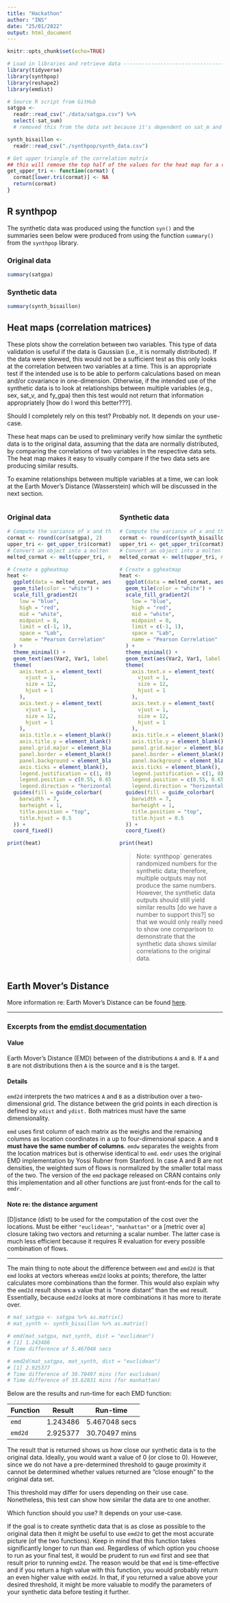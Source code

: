 ```yaml
---
title: "Hackathon"
author: "INS"
date: "25/01/2022"
output: html_document
---
```


```r
knitr::opts_chunk$set(echo=TRUE)

# Load in libraries and retrieve data -------------------------------------
library(tidyverse)
library(synthpop)
library(reshape2)
library(emdist)

# Source R script from GitHub
satgpa <-
  readr::read_csv("./data/satgpa.csv") %>%
  select(-sat_sum) 
  # removed this from the data set because it's dependent on sat_m and sat_v

synth_bisaillon <-
  readr::read_csv("./synthpop/synth_data.csv")

# Get upper triangle of the correlation matrix
## this will remove the top half of the values for the heat map for a cleaner look
get_upper_tri <- function(cormat) {
  cormat[lower.tri(cormat)] <- NA
  return(cormat)
}
```
## R synthpop

The synthetic data was produced using the function `syn()` and the summaries seen below were produced from using the function `summary()` from the `synthpop` library.

### Original data

```r
summary(satgpa)
```

### Synthetic data

```r
summary(synth_bisaillon)
```

## Heat maps (correlation matrices)

These plots show the correlation between two variables. This type of data validation is useful if the data is Gaussian (i.e., it is normally distributed). If the data were skewed, this would not be a sufficient test as this only looks at the correlation between two variables at a time. This is an appropriate test if the intended use is to be able to perform calculations based on mean and/or covariance in one-dimension. Otherwise, if the intended use of the synthetic data is to look at relationships between multiple variables (e.g., sex, sat_v, and fy_gpa) then this test would not return that information appropriately [how do I word this better???]. 

Should I completely rely on this test? Probably not. It depends on your use-case. 

These heat maps can be used to preliminary verify how similar the synthetic data is to the original data, assuming that the data are normally distributed, by comparing the correlations of two variables in the respective data sets. The heat map makes it easy to visually compare if the two data sets are producing similar results.

To examine relationships between multiple variables at a time, we can look at the Earth Mover's Distance (Wasserstein) which will be discussed in the next section.

:::::::::::::: {.columns}
::: {.column width="50%"}

### Original data
```r
# Compute the variance of x and the covariance or correlation of x and y if these are vectors
cormat <- round(cor(satgpa), 2)
upper_tri <- get_upper_tri(cormat)
# Convert an object into a molten data frame
melted_cormat <- melt(upper_tri, na.rm = TRUE)

# Create a ggheatmap
heat <-
  ggplot(data = melted_cormat, aes(Var2, Var1, fill = value)) +
  geom_tile(color = "white") +
  scale_fill_gradient2(
    low = "blue",
    high = "red",
    mid = "white",
    midpoint = 0,
    limit = c(-1, 1),
    space = "Lab",
    name = "Pearson Correlation"
  ) +
  theme_minimal() +
  geom_text(aes(Var2, Var1, label = value), color = "black", size = 4) +
  theme(
    axis.text.x = element_text(
      vjust = 1,
      size = 12,
      hjust = 1
    ),
    axis.text.y = element_text(
      vjust = 1,
      size = 12,
      hjust = 1
    ),
    axis.title.x = element_blank(),
    axis.title.y = element_blank(),
    panel.grid.major = element_blank(),
    panel.border = element_blank(),
    panel.background = element_blank(),
    axis.ticks = element_blank(),
    legend.justification = c(1, 0),
    legend.position = c(0.55, 0.65),
    legend.direction = "horizontal") +
  guides(fill = guide_colorbar(
    barwidth = 7,
    barheight = 1,
    title.position = "top",
    title.hjust = 0.5
  )) +
  coord_fixed()

print(heat)
```

:::
::: {.column width="50%"}

### Synthetic data
```r
# Compute the variance of x and the covariance or correlation of x and y if these are vectors
cormat <- round(cor(synth_bisaillon), 2)
upper_tri <- get_upper_tri(cormat)
# Convert an object into a molten data frame
melted_cormat <- melt(upper_tri, na.rm = TRUE)

# Create a ggheatmap
heat <-
  ggplot(data = melted_cormat, aes(Var2, Var1, fill = value)) +
  geom_tile(color = "white") +
  scale_fill_gradient2(
    low = "blue",
    high = "red",
    mid = "white",
    midpoint = 0,
    limit = c(-1, 1),
    space = "Lab",
    name = "Pearson Correlation"
  ) +
  theme_minimal() +
  geom_text(aes(Var2, Var1, label = value), color = "black", size = 4) +
  theme(
    axis.text.x = element_text(
      vjust = 1,
      size = 12,
      hjust = 1
    ),
    axis.text.y = element_text(
      vjust = 1,
      size = 12,
      hjust = 1
    ),
    axis.title.x = element_blank(),
    axis.title.y = element_blank(),
    panel.grid.major = element_blank(),
    panel.border = element_blank(),
    panel.background = element_blank(),
    axis.ticks = element_blank(),
    legend.justification = c(1, 0),
    legend.position = c(0.55, 0.65),
    legend.direction = "horizontal") +
  guides(fill = guide_colorbar(
    barwidth = 7,
    barheight = 1,
    title.position = "top",
    title.hjust = 0.5
  )) +
  coord_fixed()

print(heat)
```
> Note: synthpop` generates randomized numbers for the synthetic data; therefore, multiple outputs may not produce the same numbers. However, the synthetic data outputs should still yield similar results [do we have a number to support this?] so that we would only really need to show one comparison to demonstrate that the synthetic data shows similar correlations to the original data.

:::
::::::::::::::

## Earth Mover's Distance

More information re: Earth Mover's Distance can be found [here](https://www.rdocumentation.org/packages/emdist/versions/0.3-1/topics/emd).

------

### Excerpts from the [emdist documentation](https://www.rdocumentation.org/packages/emdist/versions/0.3-1/topics/emd) 

#### Value

Earth Mover's Distance (EMD) between of the distributions `A` and `B`. If `A` and `B` are not distributions then `A` is the source and `B` is the target.

#### Details

`emd2d` interprets the two matrices `A` and `B` as a distribution over a two-dimensional grid. The distance between the grid points in each direction is defined by `xdist` and `ydist.` Both matrices must have the same dimensionality.

`emd` uses first column of each matrix as the weighs and the remaining columns as location coordinates in a up to four-dimensional space. `A` and `B` **must have the same number of columns**. `emdw` separates the weights from the location matrices but is otherwise identical to `emd`. `emdr` uses the original EMD implementation by Yossi Rubner from Stanford. In case A and B are not densities, the weighted sum of flows is normalized by the smaller total mass of the two. The version of the `emd` package released on CRAN contains only this implementation and all other functions are just front-ends for the call to `emdr.`

#### Note re: the distance argument

[D]istance (dist) to be used for the computation of the cost over the locations. Must be either `"euclidean"`, `"manhattan"` or a [metric over a] closure taking two vectors and returning a scalar number. The latter case is much less efficient because it requires R evaluation for every possible combination of flows.

------

The main thing to note about the difference between `emd` and `emd2d` is that `emd` looks at vectors whereas `emd2d` looks at points; therefore, the latter calculates more combinations than the former. This would also explain why the `emd2d` result shows a value that is "more distant" than the `emd` result. Essentially, because `emd2d` looks at more combinations it has more to iterate over. 

```r
# mat_satgpa <- satgpa %>% as.matrix()
# mat_synth <- synth_bisaillon %>% as.matrix()

# emd(mat_satgpa, mat_synth, dist = "euclidean")
# [1] 1.243486
# Time difference of 5.467048 secs

# emd2d(mat_satgpa, mat_synth, dist = "euclidean")
# [1] 2.925377
# Time difference of 30.70497 mins (for euclidean)
# Time difference of 33.62831 mins (for manhattan)
```

Below are the results and run-time for each EMD function:

Function | Result | Run-time
|---|---|---|
`emd` | 1.243486 | 5.467048 secs
`emd2d` | 2.925377 | 30.70497 mins

The result that is returned shows us how close our synthetic data is to the original data. Ideally, you would want a value of 0 (or close to 0). However, since we do not have a pre-determined threshold to gauge proximity it cannot be determined whether values returned are "close enough" to the original data set.

This threshold may differ for users depending on their use case. Nonetheless, this test can show how similar the data are to one another.

Which function should you use? It depends on your use-case.

If the goal is to create synthetic data that is as close as possible to the original data then it might be useful to use `emd2d` to get the most accurate picture (of the two functions). Keep in mind that this function takes significantly longer to run than `emd`. Regardless of which option you choose to run as your final test, it would be prudent to run `emd` first and see that result prior to running `emd2d`. The reason would be that `emd` is time-effective and if you return a high value with this function, you would probably return an even higher value with `emd2d`. In that, if you returned a value above your desired threshold, it might be more valuable to modify the parameters of your synthetic data before testing it further.